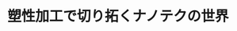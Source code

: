 ﻿---
title: "塑性加工で切り拓くナノテクの世界"
category: "工学院"
vol: "84"
interviewee: "吉野 雅彦"
url: ""
tags: []
pdf: "84-1-yoshino.pdf"
career: ""
preface: "材料に大きな力を加えて変形させることで目的の形状にする加工法を塑性加工というが、吉野研究室ではこの塑性加工を用いてナノテクノロジー（ナノテク）製品を作ろうとしている。本稿では先生がどのようにして塑性加工技術をナノテクとして利用したのかについて触れながら、その応用であるナノドットアレイの作製や、光メタマテリアルの製法について紹介しよう。"
---
